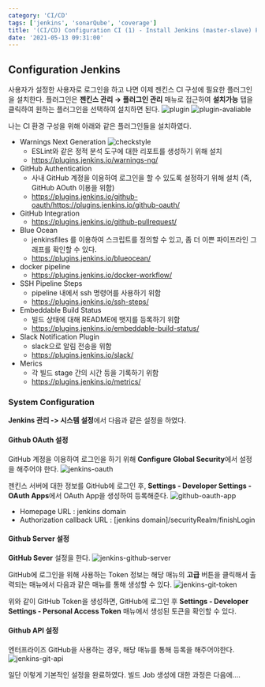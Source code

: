 ```yaml
---
category: 'CI/CD'
tags: ['jenkins', 'sonarQube', 'coverage']
title: '(CI/CD) Configuration CI (1) - Install Jenkins (master-slave) Plugins'
date: '2021-05-13 09:31:00'
---
```


## Configuration Jenkins

사용자가 설정한 사용자로 로그인을 하고 나면 이제 젠킨스 CI 구성에 필요한 플러그인을 설치한다.
플러그인은 **젠킨스 관리 → 플러그인 관리** 매뉴로 접근하여 **설치가능** 탭을 클릭하여 원하는 플러그인을 선택하여 설치하면 된다.
![plugin](./jenkins-install-plugin.png)
![plugin-avaliable](./jenkins-install-plugin-avaliable.png)

나는 CI 환경 구성을 위해 아래와 같은 플러그인들을 설치하였다.

- Warnings Next Generation
  ![checkstyle](./jenkins-checkstyle.png)
  - ESLint와 같은 정적 분석 도구에 대한 리포트를 생성하기 위해 설치
  - https://plugins.jenkins.io/warnings-ng/
- GitHub Authentication
  - 사내 GitHub 계정을 이용하여 로그인을 할 수 있도록 설정하기 위해 설치 (즉, GitHub AOuth 이용을 위함)
  - https://plugins.jenkins.io/github-oauth/https://plugins.jenkins.io/github-oauth/
- GitHub Integration
  - https://plugins.jenkins.io/github-pullrequest/
- Blue Ocean
  - jenkinsfiles 를 이용하여 스크립트를 정의할 수 있고, 좀 더 이쁜 파이프라인 그래프를 확인할 수 있다.
  - https://plugins.jenkins.io/blueocean/
- docker pipeline
  - https://plugins.jenkins.io/docker-workflow/
- SSH Pipeline Steps
  - pipeline 내에서 ssh 명령어를 사용하기 위함
  - https://plugins.jenkins.io/ssh-steps/
- Embeddable Build Status
  - 빌드 상태에 대해 README에 뱃지를 등록하기 위함
  - https://plugins.jenkins.io/embeddable-build-status/
- Slack Notification Plugin
  - slack으로 알림 전송을 위함
  - https://plugins.jenkins.io/slack/
- Merics
  - 각 빌드 stage 간의 시간 등을 기록하기 위함
  - https://plugins.jenkins.io/metrics/

### System Configuration

**Jenkins 관리 -> 시스템 설정**에서 다음과 같은 설정을 하였다.

#### Github OAuth 설정

GitHub 계정을 이용하여 로그인을 하기 위해 **Configure Global Security**에서 설정을 해주어야 한다.
![jenkins-oauth](./jenkins-oauth.png)

젠킨스 서버에 대한 정보를 GitHub에 로그인 후, **Settings - Developer Settings - OAuth Apps**에서 OAuth App을 생성하여 등록해준다.
![github-oauth-app](./github-oauth-app.png)

- Homepage URL : jenkins domain
- Authorization callback URL : [jenkins domain]/securityRealm/finishLogin

#### Github Server 설정

**GitHub Sever** 설정을 한다.
![jenkins-github-server](./jenkins-github-server.png)

GitHub에 로그인을 위해 사용하는 Token 정보는 해당 매뉴의 **고급** 버튼을 클릭해서 출력되는 매뉴에서 다음과 같은 매뉴를 통해 생성할 수 있다.
![jenkins-git-token](./jenkins-git-token.png)

위와 같이 GitHub Token을 생성하면, GitHub에 로그인 후 **Settings - Developer Settings - Personal Access Token** 매뉴에서 생성된 토큰을 확인할 수 있다.

#### Github API 설정

엔터프라이즈 GitHub을 사용하는 경우, 해당 매뉴를 통해 등록을 해주어야한다.
![jenkins-git-api](./jenkins-git-api.png)

일단 이렇게 기본적인 설정을 완료하였다.
빌드 Job 생성에 대한 과정은 다음에....
